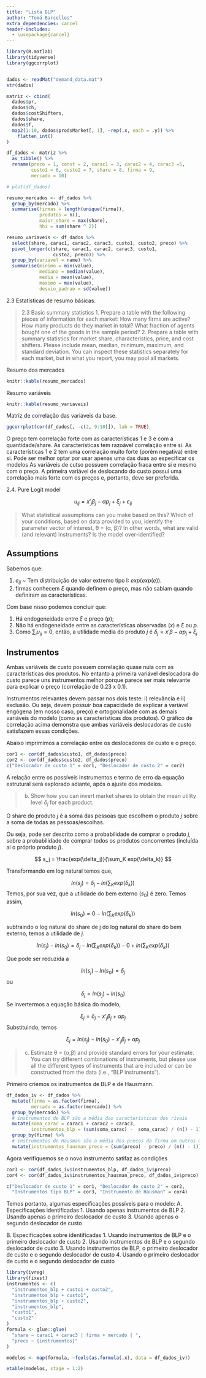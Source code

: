 ```yaml
---
title: "Lista BLP"
author: "Tomá Barcellos"
extra_dependencies: cancel
header-includes:
  - \usepackage{cancel}
---
```


```r
library(R.matlab)
library(tidyverse)
library(ggcorrplot)


dados <- readMat("demand_data.mat")
str(dados)

matriz <- cbind(
  dados$pr,
  dados$ch,
  dados$costShifters,
  dados$share,
  dados$f,
  map2(1:10, dados$prodsMarket[, 1], ~rep(.x, each = .y)) %>%
    flatten_int()
)

df_dados <- matriz %>%
  as_tibble() %>%
  rename(preco = 1, const = 2, carac1 = 3, carac2 = 4, carac3 =5,
         custo1 = 6, custo2 = 7, share = 8, firma = 9,
         mercado = 10)

# plot(df_dados)
```

```r
resumo_mercados <- df_dados %>%
  group_by(mercado) %>%
  summarise(firmas = length(unique(firma)),
            produtos = n(),
            maior_share = max(share),
            hhi = sum(share ^ 2))

resumo_variaveis <- df_dados %>%
  select(share, carac1, carac2, carac3, custo1, custo2, preco) %>%
  pivot_longer(c(share, carac1, carac2, carac3, custo1,
                 custo2, preco)) %>%
  group_by(variavel = name) %>%
  summarise(minimo = min(value),
            mediana = median(value),
            media = mean(value),
            maximo = max(value),
            desvio_padrao = sd(value))
```

2.3 Estatísticas de resumo básicas.

>2.3 Basic summary statistics
1. Prepare a table with the following pieces of information for each market: How many firms are active? How many products do they market in total? What fraction of agents bought one of the goods in the sample period?
2. Prepare a table with summary statistics for market share, characteristics, price, and cost shifters. Please include mean, median, minimum, maximum, and standard deviation. You can inspect these statistics separately for each market, but in what you report, you may pool all markets.

Resumo dos mercados

```r
knitr::kable(resumo_mercados)
```

Resumo variáveis

```r
knitr::kable(resumo_variaveis)
```

Matriz de correlação das variaveis da base.

```r
ggcorrplot(cor(df_dados[, -c(2, 9:10)]), lab = TRUE)
```

O preço tem correlação forte com as características 1 e 3 e com a
quantidade/share.
As características tem razoável correlação entre si.
As características 1 e 2 tem uma correlação muito forte (porém
negativa) entre si. Pode ser melhor optar por usar apenas uma das duas
ao especificar os modelos
As variáveis de cutso possuem correlação fraca entre si e mesmo com o preço.
A primeira variável de deslocando do custo possui uma correlação mais
forte com os preços e, portanto, deve ser preferida.

2.4. Pure Logit model

$$
u_{ij} = x'_j\beta_j - \alpha p_j + \xi_j + \varepsilon_{ij}
$$

> What statistical assumptions can you make based on this?
Which of your conditions, based on data provided to you,
identify the parameter vector of interest, θ = (α, β)?
In other words, what are valid (and relevant) instruments?
Is the model over-identified?

## Assumptions

Sabemos que:

1. $e_{ij}$ ~ Tem distribuição de valor extremo tipo I: $exp(exp(e))$.
2. firmas conhecem $\xi$ quando definem o preço,
mas não sabiam quando definiram as características.

Com base nisso podemos concluir que:

1. Há endogeneidade entre $\xi$ e preço ($p$);
2. Não há endogeneidade entre as características observadas ($x$) e $\xi$ ou $p$.
3. Como $\sum_i{ u_{ij}} = 0$, então,
a utilidade média do produto $j$ é
$\delta_j = x'\beta - \alpha p_j + \xi_j$


## Instrumentos

Ambas variáveis de custo possuem correlação quase nula com as
características dos produtos. No entanto a primeira variável
deslocadora do custo parece uns instrumentos melhor porque parece ser
mais relevante para explicar o preço (correlação de 0.23 x 0.1).

Instrumentos relevantes devem passar nos dois teste:
i) relevância e ii) exclusão. Ou seja, devem possuir boa capacidade
de explicar a variável engógena (em nosso caso, preço) e
ortogonalidade com as demais variáveis do modelo 
(como as características dos produtos). 
O gráfico de correlação acima demonstra que ambas variáveis 
deslocadoras de custo satisfazem essas condições.

Abaixo imprimimos a correlação entre os deslocadores de custo e o preço.

```r
cor1 <- cor(df_dados$custo1, df_dados$preco)
cor2 <- cor(df_dados$custo2, df_dados$preco)
c("Deslocador de custo 1" = cor1, "Deslocador de custo 2" = cor2)
```

A relação entre os possíveis instrumentos e termo de erro da equação
estrutural será explorado adiante, após o ajuste dos modelos.

> (b) Show how you can invert market shares to obtain the mean utility level 
$δ_j$ for each product.

O share do produto $j$ é a soma das pessoas que escolhem o produto $j$
sobre a soma  de todas as pessoas/escolhas.

Ou seja, pode ser descrito como a probabilidade de comprar o produto $j$, 
sobre a probabilidade de comprar todos os produtos concorrentes 
(incluída ai o próprio produto $j$).

$$
s_j = \frac{exp(\delta_j)}{\sum_K exp(\delta_k)}
$$

Transformando em log natural temos que,

$$
ln(s_j) = \delta_j - ln(\sum_K exp(\delta_k))
$$
Temos, por sua vez, que a utilidade do bem externo ($s_0$) é zero.
Temos assim,

$$
ln(s_0) = 0 - ln(\sum_K exp(\delta_k))
$$

subtraindo o log natural do share de j do log natural do share do bem externo, temos a utilidade de $j$.

$$
ln(s_j) - ln(s_0) = \delta_j - ln(\sum_K exp(\delta_k)) - 0 + ln(\sum_K exp(\delta_k))
$$

Que pode ser reduzida a

$$
ln(s_j) - ln(s_0) = \delta_j
$$
ou

$$
\delta_j = ln(s_j) - ln(s_0)
$$
Se invertermos a equação básica do modelo,

$$
\xi_j = \delta_j - x'_j\beta_j + \alpha p_j
$$
Substituindo, temos

$$
\xi_j = ln(s_j) - ln(s_0) - x'_j\beta_j + \alpha p_j
$$

> (c) Estimate θ = (α,β) and provide standard errors for your estimate. 
You can try different combinations of instruments, but please use all 
the different types of instruments that are included or can be constructed 
from the data (i.e., “BLP instruments”).

Primeiro criemos os instrumentos de BLP e de Hausmann.

```r
df_dados_iv <- df_dados %>% 
  mutate(firma = as.factor(firma),
         mercado = as.factor(mercado)) %>% 
  group_by(mercado) %>%
  # instrumentos de BLP são a média das características dos rivais
  mutate(soma_carac = carac1 + carac2 + carac3,
         instrumentos_blp = (sum(soma_carac) -  soma_carac) / (n() - 1)) %>% 
  group_by(firma) %>%
  # instrumentos de Hausman são a média dos precos da firma em outros mercados
  mutate(instrumentos_hausman_preco = (sum(preco) - preco) / (n() - 1))
```

Agora verifiquemos se o novo instrumento satifaz as condições

```r
cor3 <- cor(df_dados_iv$instrumentos_blp, df_dados_iv$preco)
cor4 <- cor(df_dados_iv$instrumentos_hausman_preco, df_dados_iv$preco)

c("Deslocador de custo 1" = cor1, "Deslocador de custo 2" = cor2,
  "Instrumentos tipo BLP" = cor3, "Instrumento de Hausman" = cor4)
```


Temos portanto, algumas especificações possíveis para o modelo:
A. Especificações identificadas
1. Usando apenas instrumentos de BLP
2. Usando apenas o primeiro deslocador de custo
3. Usando apenas o segundo deslocador de custo

B. Especificações sobre identificadas
1. Usando instrumentos de BLP e o primeiro deslocador de custo
2. Usando instrumentos de BLP e o segundo deslocador de custo
3. Usando instrumentos de BLP, o primeiro deslocador de custo e 
o segundo deslocador de custo
4. Usando o primeiro deslocador de custo e o segundo deslocador de custo

```r
library(ivreg)
library(fixest)
instrumentos <- c(
  "instrumentos_blp + custo1 + custo2",
  "instrumentos_blp + custo1",
  "instrumentos_blp + custo2",
  "instrumentos_blp",
  "custo1",
  "custo2"
)
formula <- glue::glue(
  "share ~ carac1 + carac3 | firma + mercado | ",
  "preco ~ {instrumentos}"
)

modelos <- map(formula, ~feols(as.formula(.x), data = df_dados_iv))

etable(modelos, stage = 1:2)
```


